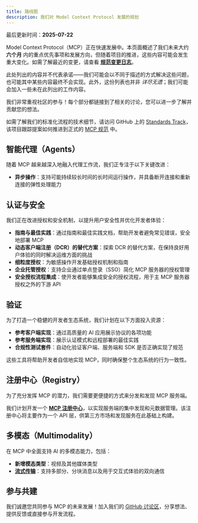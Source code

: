 ```yaml
---
title: 路线图
description: 我们对 Model Context Protocol 发展的规划
---
```


<Info>最后更新时间：**2025-07-22**</Info>

Model Context Protocol（MCP）正在快速发展中。本页面概述了我们未来大约 **六个月** 内的重点优先事项和发展方向，但随着项目的推进，这些内容可能会发生重大变化。如需了解最近的变更，请查看 **[规范变更日志](/specification/2025-06-18/changelog/)**。

<Note>

此处列出的内容并不代表承诺——我们可能会以不同于描述的方式解决这些问题，也可能其中某些内容最终不会实现。此外，这份列表也并非 _详尽无遗_；我们可能会加入一些未在此列出的工作内容。

</Note>

我们非常重视社区的参与！每个部分都链接到了相关的讨论，您可以进一步了解并贡献您的想法。

如需了解我们的标准化流程的技术细节，请访问 GitHub 上的 [Standards Track](https://github.com/orgs/modelcontextprotocol/projects/2/views/2)，该项目跟踪提案如何推进到正式的 [MCP 规范](https://spec.modelcontextprotocol.io) 中。

## 智能代理（Agents）

随着 MCP 越来越深入地融入代理工作流，我们正专注于以下关键改进：

- **异步操作**：支持可能持续较长时间的长时间运行操作，并具备断开连接和重新连接的弹性处理能力

## 认证与安全

我们正在改进授权和安全机制，以提升用户安全性并优化开发者体验：

- **指南与最佳实践**：通过指南和最佳实践文档，帮助开发者避免常见错误，安全地部署 MCP
- **动态客户端注册（DCR）的替代方案**：探索 DCR 的替代方案，在保持良好用户体验的同时解决运维方面的挑战
- **细粒度授权**：为敏感操作开发基础授权机制和指南
- **企业托管授权**：支持企业通过单点登录（SSO）简化 MCP 服务器的授权管理
- **安全授权流程集成**：使开发者能够集成安全的授权流程，用于主 MCP 服务器授权之外的下游 API

## 验证

为了打造一个稳健的开发者生态系统，我们计划在以下方面投入资源：

- **参考客户端实现**：通过高质量的 AI 应用展示协议的各项功能
- **参考服务端实现**：展示认证模式和远程部署的最佳实践
- **合规性测试套件**：自动化验证客户端、服务端和 SDK 是否正确实现了规范

这些工具将帮助开发者自信地实现 MCP，同时确保整个生态系统的行为一致性。

## 注册中心（Registry）

为了充分发挥 MCP 的潜力，我们需要更便捷的方式来分发和发现 MCP 服务端。

我们计划开发一个 [**MCP 注册中心**](https://github.com/orgs/modelcontextprotocol/discussions/159)，以实现服务端的集中发现和元数据管理。该注册中心将主要作为一个 API 层，供第三方市场和发现服务在此基础上构建。

## 多模态（Multimodality）

在 MCP 中全面支持 AI 的多模态能力，包括：

- **新增模态类型**：视频及其他媒体类型
- **[流式传输](https://github.com/modelcontextprotocol/specification/issues/117)**：支持多部分、分块消息以及用于交互式体验的双向通信

## 参与共建

我们诚邀您共同参与 MCP 的未来发展！加入我们的 [GitHub 讨论区](https://github.com/orgs/modelcontextprotocol/discussions)，分享想法、提供反馈或直接参与开发流程。